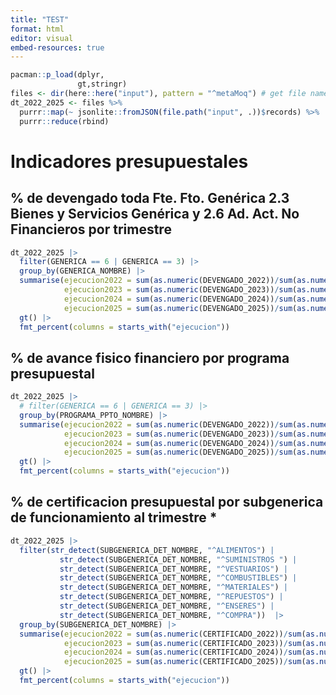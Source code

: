 ```yaml
---
title: "TEST"
format: html
editor: visual
embed-resources: true
---
```

```r
pacman::p_load(dplyr,
               gt,stringr)
files <- dir(here::here("input"), pattern = "^metaMoq") # get file names
dt_2022_2025 <- files %>%
  purrr::map(~ jsonlite::fromJSON(file.path("input", .))$records) %>%
  purrr::reduce(rbind)

```

# Indicadores presupuestales

## % de devengado toda Fte. Fto. Genérica 2.3 Bienes y Servicios Genérica y 2.6 Ad. Act. No Financieros por trimestre

```r
dt_2022_2025 |>
  filter(GENERICA == 6 | GENERICA == 3) |>
  group_by(GENERICA_NOMBRE) |>
  summarise(ejecucion2022 = sum(as.numeric(DEVENGADO_2022))/sum(as.numeric(PIM_2022)),
            ejecucion2023 = sum(as.numeric(DEVENGADO_2023))/sum(as.numeric(PIM_2023)),
            ejecucion2024 = sum(as.numeric(DEVENGADO_2024))/sum(as.numeric(PIM_2024)),
            ejecucion2025 = sum(as.numeric(DEVENGADO_2025))/sum(as.numeric(PIM_2025))) |>
  gt() |>
  fmt_percent(columns = starts_with("ejecucion"))
```

## % de avance fisico financiero por programa presupuestal

```r
dt_2022_2025 |>
  # filter(GENERICA == 6 | GENERICA == 3) |>
  group_by(PROGRAMA_PPTO_NOMBRE) |>
  summarise(ejecucion2022 = sum(as.numeric(DEVENGADO_2022))/sum(as.numeric(PIM_2022)),
            ejecucion2023 = sum(as.numeric(DEVENGADO_2023))/sum(as.numeric(PIM_2023)),
            ejecucion2024 = sum(as.numeric(DEVENGADO_2024))/sum(as.numeric(PIM_2024)),
            ejecucion2025 = sum(as.numeric(DEVENGADO_2025))/sum(as.numeric(PIM_2025))) |>
  gt() |>
  fmt_percent(columns = starts_with("ejecucion"))
```

## % de certificacion presupuestal por subgenerica de funcionamiento  al trimestre *

```r
dt_2022_2025 |>
  filter(str_detect(SUBGENERICA_DET_NOMBRE, "^ALIMENTOS") |
           str_detect(SUBGENERICA_DET_NOMBRE, "^SUMINISTROS ") |
           str_detect(SUBGENERICA_DET_NOMBRE, "^VESTUARIOS") |
           str_detect(SUBGENERICA_DET_NOMBRE, "^COMBUSTIBLES") |
           str_detect(SUBGENERICA_DET_NOMBRE, "^MATERIALES") |
           str_detect(SUBGENERICA_DET_NOMBRE, "^REPUESTOS") |
           str_detect(SUBGENERICA_DET_NOMBRE, "^ENSERES") |
           str_detect(SUBGENERICA_DET_NOMBRE, "^COMPRA"))  |>
  group_by(SUBGENERICA_DET_NOMBRE) |>
  summarise(ejecucion2022 = sum(as.numeric(CERTIFICADO_2022))/sum(as.numeric(PIM_2022)),
            ejecucion2023 = sum(as.numeric(CERTIFICADO_2023))/sum(as.numeric(PIM_2023)),
            ejecucion2024 = sum(as.numeric(CERTIFICADO_2024))/sum(as.numeric(PIM_2024)),
            ejecucion2025 = sum(as.numeric(CERTIFICADO_2025))/sum(as.numeric(PIM_2025))) |>
  gt() |>
  fmt_percent(columns = starts_with("ejecucion"))
```
